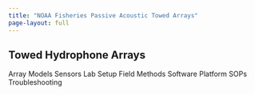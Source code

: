 ```yaml
---
title: "NOAA Fisheries Passive Acoustic Towed Arrays"
page-layout: full
---
```


## Towed Hydrophone Arrays

Array Models
Sensors
Lab Setup
Field Methods
Software
Platform SOPs
Troubleshooting





